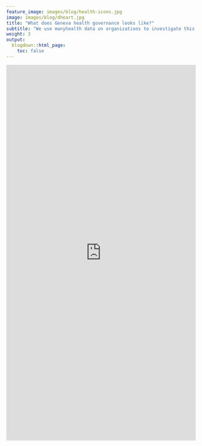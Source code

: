 ```yaml
---
feature_image: images/blog/health-icons.jpg
image: images/blog/dheart.jpg
title: "What does Geneva health governance looks like?"
subtitle: "We use manyhealth data on organizations to investigate this question."
weight: 3
output:
  blogdown::html_page:
    toc: false
---
```


<iframe height="1000" width="100%" frameborder="no" src="https://globalgov.github.io/manyhealth/articles/healthdata.html"> </iframe>
